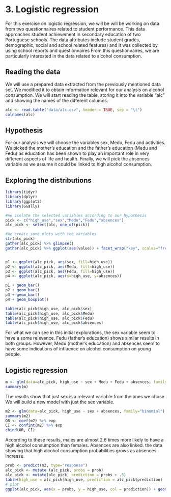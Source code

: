 # 3. Logistic regression  
For this exercise on logistic regression, we will be will be working on data from two questionnaires related to student performance. This data approaches student achievement in secondary education of two Portuguese schools. The data attributes include student grades, demographic, social and school related features) and it was collected by using school reports and questionnaires From this questionnaires, we are particularly interested in the data related to alcohol consumption.  

## Reading the data  
We will use a prepared data extracted from the previously mentioned data set. We modified it to obtain information relevant for our analysis on alcohol consumption. We will start reading the table, storing it into the variable "alc" and showing the names of the different columns.
```r
alc <- read.table("data/alc.csv", header = TRUE, sep = "\t")
colnames(alc)
```
## Hypothesis  
For our analysis we will choose the variables sex, Medu, Fedu and activities. We picked the mother's education and the father's education (Medu and Fedu) as education has been shown to play an important role in very different aspects of life and health. Finally, we will pick the absences variable as we assume it could be linked to high alcohol consumption.  

## Exploring the distributions
```r
library(tidyr)
library(dplyr)
library(ggplot2)
library(GGally)

#We isolate the selected variables according to our hypothesis
pick <- c("high_use","sex","Medu","Fedu","absences")
alc_pick <- select(alc, one_of(pick))

#We create some plots with the variables
str(alc_pick)
gather(alc_pick) %>% glimpse()
gather(alc_pick) %>% ggplot(aes(value)) + facet_wrap("key", scales="free") + geom_bar()


p1 <- ggplot(alc_pick, aes(sex, fill=high_use)) 
p2 <- ggplot(alc_pick, aes(Medu, fill=high_use))
p3 <- ggplot(alc_pick, aes(Fedu, fill=high_use))
p4 <- ggplot(alc_pick, aes(x=high_use, y=absences))

p1 + geom_bar()
p2 + geom_bar()
p3 + geom_bar()
p4 + geom_boxplot()

table(alc_pick$high_use, alc_pick$sex)
table(alc_pick$high_use, alc_pick$Medu)
table(alc_pick$high_use, alc_pick$Fedu)
table(alc_pick$high_use, alc_pick$absences)
```
For what we can see in this initial explorations, the sex variable seem to have a some relevance. Fedu (father's education) shows similar results in both groups. However, Medu (mother's education) and absences seem to have some indications of influence on alcohol consumption on young people.  

## Logistic regression  
```r
m <- glm(data=alc_pick, high_use ~ sex + Medu + Fedu + absences, family="binomial")
summary(m)
```
The results show that just sex is a relevant variable from the ones we chose.
We will build a new model with just the sex variable.
```r
m2 <- glm(data=alc_pick, high_use ~ sex + absences, family="binomial")
summary(m2)
OR <- coef(m2) %>% exp
CI <- confint(m2) %>% exp
cbind(OR, CI)
```
According to these results, males are almost 2.6 times more likely to have a high alcohol consumption than females. Absences are also linked. the data showing that high alcohol consumption probabilities grows as absences increase.
```r
prob <- predict(m2, type="response")
alc_pick <- mutate (alc_pick, probs = prob)
alc_pick <- mutate(alc_pick, prediction = probs > .5)
table(high_use = alc_pick$high_use, prediction = alc_pick$prediction)
# plot
ggplot(alc_pick, aes(x = probs, y = high_use, col = prediction)) + geom_point()
```
